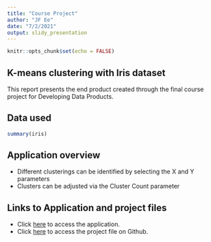 ```yaml
---
title: "Course Project"
author: "JF Ee"
date: "7/2/2021"
output: slidy_presentation
---
```


```r
knitr::opts_chunk$set(echo = FALSE)
```

## K-means clustering with Iris dataset 

This report presents the end product created through the final course project for Developing Data Products.

## Data used

```r
summary(iris)
```


## Application overview

- Different clusterings can be identified by selecting the X and Y parameters
- Clusters can be adjusted via the Cluster Count parameter


## Links to Application and project files

- Click [here](https://jingfeng.shinyapps.io/courseproject/) to access the application.
- Click [here](https://github.com/eejingfeng/randomstuff/blob/main/coursera/data%20product/courseproj_app.R) to access the project file on Github.

